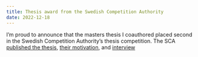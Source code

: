 ```yaml
---
title: Thesis award from the Swedish Competition Authority
date: 2022-12-18
---
```

I’m proud to announce that the masters thesis I coauthored placed second in the
Swedish Competition Authority’s thesis competition. The SCA [published the
thesis](https://www.konkurrensverket.se/globalassets/dokument/kunskap-och-forskning/uppsatstavling/uppsatser/uppsats_2022_michael-erlandsson-markus-ljungqvist.pdf"),
[their
motivation](https://www.konkurrensverket.se/konkurrens/kunskap-och-forskning/uppsatstavling/pristagare-i-uppsatstavlingen/),
and
[interview](https://www.konkurrensverket.se/konkurrens/kunskap-och-forskning/uppsatstavling/pristagare-i-uppsatstavlingen/andraplats-i-ekonomi-2022/)

